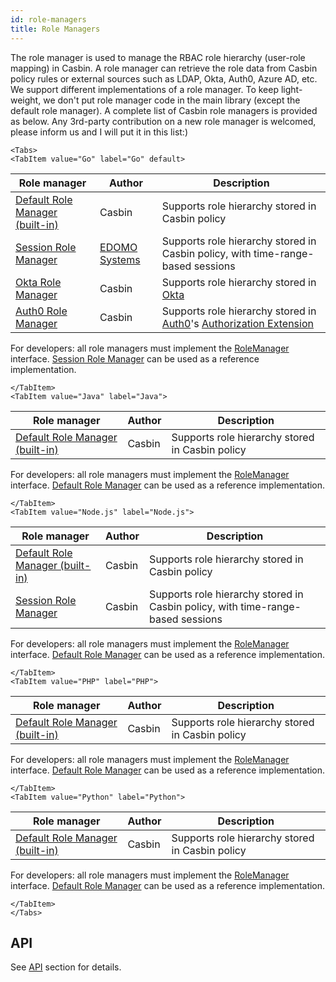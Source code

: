 ```yaml
---
id: role-managers
title: Role Managers
---
```



The role manager is used to manage the RBAC role hierarchy (user-role mapping) in Casbin. A role manager can retrieve the role data from Casbin policy rules or external sources such as LDAP, Okta, Auth0, Azure AD, etc. We support different implementations of a role manager. To keep light-weight, we don't put role manager code in the main library (except the default role manager). A complete list of Casbin role managers is provided as below. Any 3rd-party contribution on a new role manager is welcomed, please inform us and I will put it in this list:)

```mdx-code-block
<Tabs>
<TabItem value="Go" label="Go" default>
```

Role manager | Author | Description
----|----|----
[Default Role Manager (built-in)](https://github.com/casbin/casbin/blob/master/rbac/default-role-manager/role_manager.go) | Casbin | Supports role hierarchy stored in Casbin policy
[Session Role Manager](https://github.com/casbin/session-role-manager) | [EDOMO Systems](https://github.com/edomosystems) | Supports role hierarchy stored in Casbin policy, with time-range-based sessions
[Okta Role Manager](https://github.com/casbin/okta-role-manager) | Casbin | Supports role hierarchy stored in [Okta](https://www.okta.com/)
[Auth0 Role Manager](https://github.com/casbin/auth0-role-manager) | Casbin | Supports role hierarchy stored in [Auth0](https://auth0.com/)'s [Authorization Extension](https://auth0.com/docs/extensions/authorization-extension/v2)

For developers: all role managers must implement the [RoleManager](https://github.com/casbin/casbin/blob/master/rbac/role_manager.go) interface. [Session Role Manager](https://github.com/casbin/session-role-manager) can be used as a reference implementation.

```mdx-code-block
</TabItem>
<TabItem value="Java" label="Java">
```

Role manager | Author | Description
----|----|----
[Default Role Manager (built-in)](https://github.com/casbin/jcasbin/blob/master/src/main/java/org/casbin/jcasbin/rbac/DefaultRoleManager.java) | Casbin | Supports role hierarchy stored in Casbin policy

For developers: all role managers must implement the [RoleManager](https://github.com/casbin/jcasbin/blob/master/src/main/java/org/casbin/jcasbin/rbac/RoleManager.java) interface. [Default Role Manager](https://github.com/casbin/jcasbin/blob/master/src/main/java/org/casbin/jcasbin/rbac/DefaultRoleManager.java) can be used as a reference implementation.

```mdx-code-block
</TabItem>
<TabItem value="Node.js" label="Node.js">
```

Role manager | Author | Description
----|----|----
[Default Role Manager (built-in)](https://github.com/casbin/node-casbin/blob/master/src/rbac/defaultRoleManager.ts) | Casbin | Supports role hierarchy stored in Casbin policy
[Session Role Manager](https://github.com/node-casbin/session-role-manager) | Casbin | Supports role hierarchy stored in Casbin policy, with time-range-based sessions

For developers: all role managers must implement the [RoleManager](https://github.com/casbin/node-casbin/blob/master/src/rbac/roleManager.ts) interface. [Default Role Manager](https://github.com/casbin/node-casbin/blob/master/src/rbac/defaultRoleManager.ts) can be used as a reference implementation.

```mdx-code-block
</TabItem>
<TabItem value="PHP" label="PHP">
```

Role manager | Author | Description
----|----|----
[Default Role Manager (built-in)](https://github.com/php-casbin/php-casbin/blob/master/src/Rbac/DefaultRoleManager/RoleManager.php) | Casbin | Supports role hierarchy stored in Casbin policy

For developers: all role managers must implement the [RoleManager](https://github.com/php-casbin/php-casbin/blob/master/src/Rbac/RoleManager.php) interface. [Default Role Manager](https://github.com/php-casbin/php-casbin/blob/master/src/Rbac/DefaultRoleManager/RoleManager.php) can be used as a reference implementation.

```mdx-code-block
</TabItem>
<TabItem value="Python" label="Python">
```

Role manager | Author | Description
----|----|----
[Default Role Manager (built-in)](https://github.com/casbin/pycasbin/blob/master/casbin/rbac/default_role_manager/role_manager.py) | Casbin | Supports role hierarchy stored in Casbin policy

For developers: all role managers must implement the [RoleManager](https://github.com/casbin/pycasbin/blob/master/casbin/rbac/role_manager.py) interface. [Default Role Manager](https://github.com/casbin/pycasbin/blob/master/casbin/rbac/default_role_manager/role_manager.py) can be used as a reference implementation.

```mdx-code-block
</TabItem>
</Tabs>
```

## API

See [API](/docs/rolemanager-api) section for details.